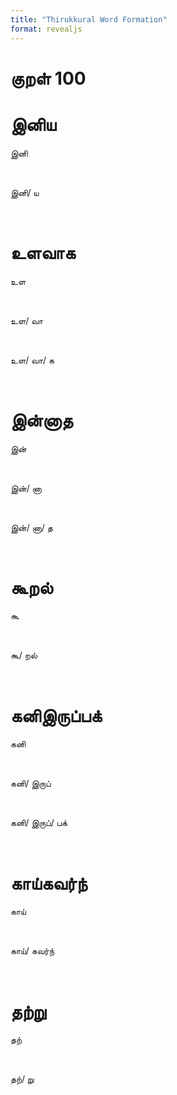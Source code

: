 ```yaml
---
title: "Thirukkural Word Formation"
format: revealjs
---
```


# குறள் 100

# இனிய

:::: {.incremental}

::: {.fragment}


  இனி

:::

<br>

::: {.fragment}


  இனி/&nbsp;ய

:::

<br>

::::

# உளவாக

:::: {.incremental}

::: {.fragment}


  உள

:::

<br>

::: {.fragment}


  உள/&nbsp;வா

:::

<br>

::: {.fragment}


  உள/&nbsp;வா/&nbsp;க

:::

<br>

::::

# இன்னாத

:::: {.incremental}

::: {.fragment}


  இன்

:::

<br>

::: {.fragment}


  இன்/&nbsp;னா

:::

<br>

::: {.fragment}


  இன்/&nbsp;னா/&nbsp;த

:::

<br>

::::

# கூறல்

:::: {.incremental}

::: {.fragment}


  கூ

:::

<br>

::: {.fragment}


  கூ/&nbsp;றல்

:::

<br>

::::

# கனிஇருப்பக்

:::: {.incremental}

::: {.fragment}


  கனி

:::

<br>

::: {.fragment}


  கனி/&nbsp;இருப்

:::

<br>

::: {.fragment}


  கனி/&nbsp;இருப்/&nbsp;பக்

:::

<br>

::::

# காய்கவர்ந்

:::: {.incremental}

::: {.fragment}


  காய்

:::

<br>

::: {.fragment}


  காய்/&nbsp;கவர்ந்

:::

<br>

::::

# தற்று

:::: {.incremental}

::: {.fragment}


  தற்

:::

<br>

::: {.fragment}


  தற்/&nbsp;று

:::

<br>

::::
